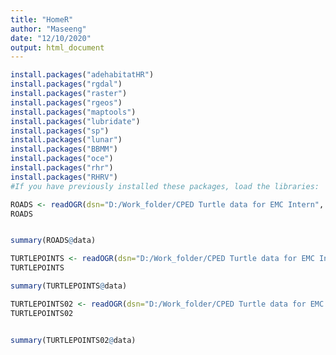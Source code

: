 ---
title: "HomeR"
author: "Maseeng"
date: "12/10/2020"
output: html_document
---

```{r, eval = FALSE}
install.packages("adehabitatHR")
install.packages("rgdal")
install.packages("raster")
install.packages("rgeos")
install.packages("maptools")
install.packages("lubridate")
install.packages("sp")
install.packages("lunar")
install.packages("BBMM")
install.packages("oce")
install.packages("rhr")
install.packages("RHRV")
#If you have previously installed these packages, load the libraries:

```

```{r, eval = FALSE}

ROADS <- readOGR(dsn="D:/Work_folder/CPED Turtle data for EMC Intern", layer="roads", stringsAsFactors = F)
ROADS


summary(ROADS@data)

TURTLEPOINTS <- readOGR(dsn="D:/Work_folder/CPED Turtle data for EMC Intern", layer="TECA_1998_1999_TurtlePoints", stringsAsFactors = F)
TURTLEPOINTS

summary(TURTLEPOINTS@data)

TURTLEPOINTS02 <- readOGR(dsn="D:/Work_folder/CPED Turtle data for EMC Intern", layer="TECA_Studies_TurtlePoints_2000_2004", stringsAsFactors = F)
TURTLEPOINTS02


summary(TURTLEPOINTS02@data)

```


```{r, eval = FALSE}




```
